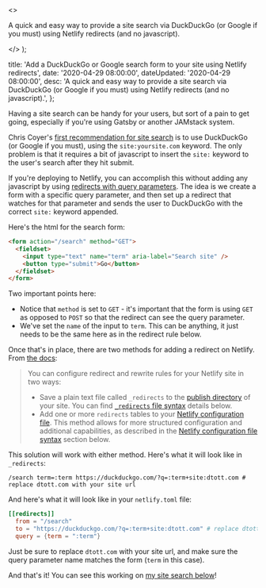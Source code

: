   <>
    <p>
      A quick and easy way to provide a site search via DuckDuckGo (or Google if
      you must) using Netlify redirects (and no javascript).
    </p>
  </>
);


  title:
    'Add a DuckDuckGo or Google search form to your site using Netlify redirects',
  date: '2020-04-29 08:00:00',
  dateUpdated: '2020-04-29 08:00:00',
  desc: 'A quick and easy way to provide a site search via DuckDuckGo (or Google if you must) using Netlify redirects (and no javascript).',
};

Having a site search can be handy for your users, but sort of a pain to get going, especially if you're using Gatsby or another JAMstack system.

Chris Coyer's [first recommendation for site search](https://css-tricks.com/on-site-search/) is to use DuckDuckGo (or Google if you must), using the `site:yoursite.com` keyword. The only problem is that it requires a bit of javascript to insert the `site:` keyword to the user's search after they hit submit.

If you're deploying to Netlify, you can accomplish this without adding any javascript by using [redirects with query parameters](https://docs.netlify.com/routing/redirects/redirect-options/#query-parameters). The idea is we create a form with a specific query parameter, and then set up a redirect that watches for that parameter and sends the user to DuckDuckGo with the correct `site:` keyword appended.

Here's the html for the search form:

```html
<form action="/search" method="GET">
  <fieldset>
    <input type="text" name="term" aria-label="Search site" />
    <button type="submit">Go</button>
  </fieldset>
</form>
```

Two important points here:

- Notice that `method` is set to `GET` - it's important that the form is using `GET` as opposed to `POST` so that the redirect can see the query parameter.
- We've set the `name` of the input to `term`. This can be anything, it just needs to be the same here as in the redirect rule below.

Once that's in place, there are two methods for adding a redirect on Netlify. From [the docs](https://docs.netlify.com/routing/redirects/):

> You can configure redirect and rewrite rules for your Netlify site in two ways:
>
> - Save a plain text file called `_redirects` to the [publish directory](https://docs.netlify.com/configure-builds/get-started/#basic-build-settings) of your site. You can find [`_redirects` file syntax](https://docs.netlify.com/routing/redirects/#syntax-for-the-redirects-file) details below.
> - Add one or more `redirects` tables to your [Netlify configuration file](https://docs.netlify.com/configure-builds/file-based-configuration/#redirects). This method allows for more structured configuration and additional capabilities, as described in the [Netlify configuration file syntax](https://docs.netlify.com/routing/redirects/#syntax-for-the-netlify-configuration-file) section below.

This solution will work with either method. Here's what it will look like in `_redirects`:

```_redirects
/search term=:term https://duckduckgo.com/?q=:term+site:dtott.com # replace dtott.com with your site url
```

And here's what it will look like in your `netlify.toml` file:

```toml
[[redirects]]
  from = "/search"
  to = "https://duckduckgo.com/?q=:term+site:dtott.com" # replace dtott.com with your site url
  query = {term = ":term"}
```

Just be sure to replace `dtott.com` with your site url, and make sure the query parameter name matches the form (`term` in this case).

And that's it! You can see this working on [my site search below](#sitesearch)!
